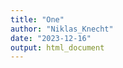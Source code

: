 ```yaml
---
title: "One"
author: "Niklas_Knecht"
date: "2023-12-16"
output: html_document
---
```



```r

```

